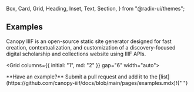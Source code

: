   Box,
  Card,
  Grid,
  Heading,
  Inset,
  Text,
  Section,
} from "@radix-ui/themes";

<Section size="2">

# Examples

<Box my="4" mb="6">
  <Text size="4">
    Canopy IIIF is an open-source static site generator designed for fast
    creation, contextualization, and customization of a discovery-focused
    digital scholarship and collections website using IIIF APIs.
  </Text>
</Box>

<Grid columns={{ initial: "1", md: "2" }} gap="6" width="auto">
  <GridItem
    title="Maktaba"
    description="An open-access digital collection of translated and contextualized Arabic manuscripts from Muslim West Africa, this project is a collaborative effort between Northwestern University and the University of Illinois at Urbana-Champaign."
    href="https://nulib-ds.github.io/maktaba/"
    hrefCode="https://github.com/nulib-ds/maktaba"
    imgSrc="https://iiif.dc.library.northwestern.edu/iiif/3/ec7be632-3807-457f-9ad3-4cb3c1c463d8/full/600,/0/default.jpg"
  />
  <GridItem
    title="abolition now."
    description="Documenting an unprecedented flow of social movement art in the era of new abolition. This project is directly sourced from material hosted in the [Abolition Now: Images for study and struggle](https://archive.org/details/abolition-now-images) collection hosted in the Internet Archive."
    href="https://abolitionimages.org/"
    hrefCode="https://github.com/abolition-now/an"
    imgSrc="https://iiif.archive.org/image/iiif/3/an_0039_yourepartoftheworld%2F0039_yourepartoftheworld_oo.jpg/0,650,1000,1000/600,/0/default.jpg"
  />
  <GridItem
    title="An American's Africa"
    description="Artifacts and other objects collected during Lydia Pederson's 1953 trip from Capetown, South Africa to Cairo, Egypt, and during Sonjia and Jim Olstad's 1967 stay in Nigeria: primarily beadwork, sculpture, carved calabashes, jewelry, and textiles. The collection includes a small amount of related material and is sourced largely from material provided by Northwestern University Libraries."
    href="https://nulib-ds.github.io/AnAmericansAfrica/"
    hrefCode="https://github.com/nulib-ds/AnAmericansAfrica"
    imgSrc="https://iiif.dc.library.northwestern.edu/iiif/3/dc905395-a163-4893-990d-28c69fedb193/full/640,/0/default.jpg"
  />
  <GridItem
    title="Canopy IIIF Demo"
    description='Baseline example highlighting features of a latest version Canopy IIIF site, including a homepage, collection, and item pages. The example collection is sourced from search results for "Nez Perce" provided by Northwestern University Libraries.'
    href="https://canopy-iiif.github.io/canopy-iiif/"
    hrefCode="https://github.com/canopy-iiif/canopy-iiif"
    imgSrc="https://iiif.dc.library.northwestern.edu/iiif/3/8335ca0b-e08f-41d3-9e0c-d9feeaec9ccd/full/600,/0/default.jpg"
  />
</Grid>

<Box my="6">
  <Text size="3">
    **Have an example?** Submit a pull request and add it to the
    [list](https://github.com/canopy-iiif/docs/blob/main/pages/examples.mdx)!{" "}
  </Text>
</Box>

</Section>
